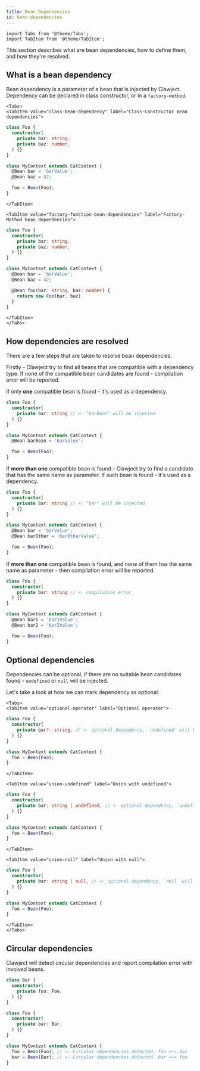 ```yaml
---
title: Bean Dependencies
id: bean-dependencies
---
```


```mdx-code-block
import Tabs from '@theme/Tabs';
import TabItem from '@theme/TabItem';
```

This section describes what are bean dependencies, how to define them, and how they're resolved.

## What is a bean dependency

Bean dependency is a parameter of a bean that is injected by Clawject.
Dependency can be declared in class constructor, or in a `factory-method`.

```mdx-code-block
<Tabs>
<TabItem value="class-bean-dependency" label="Class-Constructor Bean dependencies">
```

```ts
class Foo {
  constructor(
    private bar: string,
    private baz: number,
  ) {}
}

class MyContext extends CatContext {
  @Bean bar = 'barValue';
  @Bean baz = 42;

  foo = Bean(Foo);
}
```

```mdx-code-block
</TabItem>

<TabItem value="factory-function-bean-dependencies" label="Factory-Method bean dependencies">
```

```ts
class Foo {
  constructor(
    private bar: string,
    private baz: number,
  ) {}
}

class MyContext extends CatContext {
  @Bean bar = 'barValue';
  @Bean baz = 42;

  @Bean foo(bar: string, baz: number) {
    return new Foo(bar, baz)
  }
}
```

```mdx-code-block
</TabItem>
</Tabs>
```

## How dependencies are resolved

There are a few steps that are taken to resolve bean dependencies.

Firstly - Clawject try to find all beans that are compatible with a dependency type.
If none of the compatible bean candidates are found - compilation error will be reported.

If only **one** compatible bean is found - it's used as a dependency.

```ts
class Foo {
  constructor(
    private bar: string // <- "barBean" will be injected
  ) {}
}

class MyContext extends CatContext {
  @Bean barBean = 'barValue';

  foo = Bean(Foo);
}
```

If **more than one** compatible bean is found - Clawject try to find a candidate that has the same name as parameter.
If such bean is found - it's used as a dependency.

```ts
class Foo {
  constructor(
    private bar: string // <- "bar" will be injected
  ) {}
}

class MyContext extends CatContext {
  @Bean bar = 'barValue';
  @Bean barOther = 'barOtherValue';

  foo = Bean(Foo);
}
```

If **more than one** compatible bean is found, and none of them has the same name
as parameter - then compilation error will be reported.

```ts
class Foo {
  constructor(
    private bar: string // <- compilation error
  ) {}
}

class MyContext extends CatContext {
  @Bean bar1 = 'bar1Value';
  @Bean bar2 = 'bar2Value';

  foo = Bean(Foo);
}
```

## Optional dependencies

Dependencies can be optional, if there are no suitable bean candidates found - `undefined` or `null` will be injected.

Let's take a look at how we can mark dependency as optional:

```mdx-code-block
<Tabs>
<TabItem value="optional-operator" label="Optional operator">
```

```ts
class Foo {
  constructor(
    private bar?: string, // <- optional dependency, `undefined` will be injected
  ) {}
}

class MyContext extends CatContext {
  foo = Bean(Foo);
}
```

```mdx-code-block
</TabItem>

<TabItem value="union-undefined" label="Union with undefined">
```

```ts
class Foo {
  constructor(
    private bar: string | undefined, // <- optional dependency, `undefined` will be injected
  ) {}
}

class MyContext extends CatContext {
  foo = Bean(Foo);
}
```

```mdx-code-block
</TabItem>

<TabItem value="union-null" label="Union with null">
```

```ts
class Foo {
  constructor(
    private bar: string | null, // <- optional dependency, `null` will be injected
  ) {}
}

class MyContext extends CatContext {
  foo = Bean(Foo);
}
```

```mdx-code-block
</TabItem>
</Tabs>
```

## Circular dependencies

Clawject will detect circular dependencies and report compilation error with involved beans.

```ts
class Bar {
  constructor(
    private foo: Foo,
  ) {}
}

class Foo {
  constructor(
    private bar: Bar,
  ) {}
}

class MyContext extends CatContext {
  foo = Bean(Foo); // <- Circular dependencies detected. foo <—> bar
  bar = Bean(Bar); // <- Circular dependencies detected. bar <—> foo
}
```
